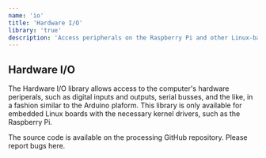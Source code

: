 ```yaml
---
name: 'io'
title: 'Hardware I/O'
library: 'true'
description: 'Access peripherals on the Raspberry Pi and other Linux-based computers'
---
```


## Hardware I/O

The Hardware I/O library allows access to the computer's hardware periperals, such as digital inputs and outputs, serial busses, and the like, in a fashion similar to the Arduino plaform. This library is only available for embedded Linux boards with the necessary kernel drivers, such as the Raspberry Pi.

The source code is available on the processing GitHub repository. Please report bugs here.
